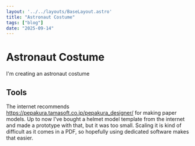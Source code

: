 ```yaml
---
layout: '../../layouts/BaseLayout.astro'
title: "Astronaut Costume"
tags: ["blog"]
date: "2025-09-14"
---
```


<DummyComponent />

# Astronaut Costume

I'm creating an astronaut costume

## Tools 

The internet recommends https://pepakura.tamasoft.co.jp/pepakura_designer/ for making paper models. Up to now I've bought a helmet model template from the internet and made a prototype with that, but it was too small. Scaling it is kind of difficult as it comes in a PDF, so hopefully using dedicated software makes that easier. 